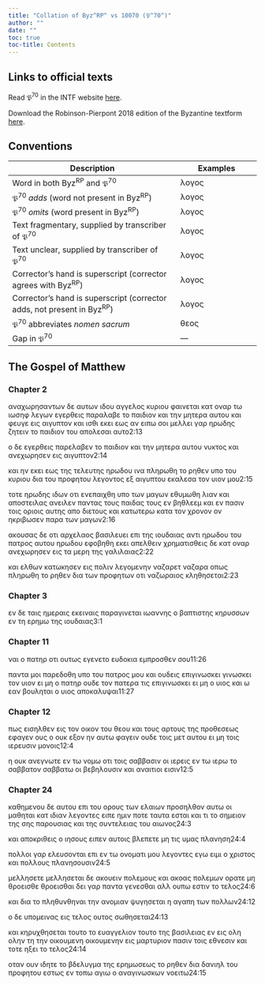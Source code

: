```yaml
---
title: "Collation of Byz^RP^ vs 10070 (𝔓^70^)"
author: ""
date: ""
toc: true
toc-title: Contents
---
```


::: {.callout-note appearance="minimal" icon="false" collapse="true"}
# Links to official texts

Read 𝔓^70^ in the INTF website [here](https://ntvmr.uni-muenster.de/manuscript-workspace?docID=10070).

Download the Robinson-Pierpont 2018 edition of the Byzantine textform [here](https://web.archive.org/web/20210413060536/https://byzantinetext.com/wp-content/uploads/2021/03/robinson-pierpont-2018-gnt-edition.pdf).


:::


::: {.callout-note appearance="minimal" icon="false" collapse="true"}
# Conventions

| Description                                                              	| Examples                           	|
|--------------------------------------------------------------------------	|------------------------------------	|
| Word in both Byz^RP^ and 𝔓^70^                                   	| λογος                              	|
| 𝔓^70^ *adds* (word not present in Byz^RP^)                       	| [λογος]{.greek-added}            	|
| 𝔓^70^ *omits* (word present in Byz^RP^)                          	| [λογος]{.greek-omitted}          	|
| Text fragmentary, supplied by transcriber of 𝔓^70^               	| [λογος]{.greek-supplied}         	|
| Text unclear, supplied by transcriber of 𝔓^70^                   	| [λογος]{.unclear}                	|
| Corrector's hand is superscript (corrector agrees with Byz^RP^)          	| [λογος]{.corr}                   	|
| Corrector's hand is superscript (corrector adds, not present in Byz^RP^) 	| [[λογος]{.corr}]{.greek-added} 	|
| 𝔓^70^ abbreviates *nomen sacrum*                                 	| [θεος]{.greek-abbr}            	|
| Gap in 𝔓^70^                                                     	| [―]{.gap}                        	|
:::

## The Gospel of Matthew

### Chapter 2

[αναχωρησαντων]{.greek-omitted} [δε]{.greek-omitted} [αυτων]{.greek-omitted} [ιδου]{.greek-omitted} [αγγελος]{.greek-omitted} [κυριου]{.greek-omitted} [φαινεται]{.greek-omitted} [κατ]{.greek-omitted} [οναρ]{.greek-omitted} [τω]{.greek-omitted} [ιωσηφ]{.greek-omitted} [λεγων]{.greek-omitted} [εγερθεις]{.greek-omitted} [παραλαβε]{.greek-omitted} [το]{.greek-omitted} [παιδιον]{.greek-omitted} [και]{.greek-omitted} [την]{.greek-omitted} [μητερα]{.greek-omitted} [αυτου]{.greek-omitted} [και]{.greek-omitted} [φευγε]{.greek-omitted} [εις]{.greek-omitted} [αιγυπτον]{.greek-omitted} [και]{.greek-omitted} [ισθι]{.greek-omitted} [εκει]{.greek-omitted} [εως]{.greek-omitted} [αν]{.greek-omitted} [ειπω]{.greek-omitted} [σοι]{.greek-omitted} [μελλει]{.greek-omitted} [γαρ]{.greek-omitted} [ηρωδης]{.greek-omitted} [ζητειν]{.greek-omitted} [το]{.greek-supplied} [παιδιον]{.greek-supplied} [τ]{.unclear}ου [α]{.unclear}[πολεσαι]{.greek-supplied} [αυτο]{.greek-supplied}[2:13]{.aside}

[ο]{.greek-supplied} [δε]{.greek-supplied} [εγερθεις]{.greek-supplied} [π]{.greek-supplied}αρελ[αβεν]{.greek-supplied} [το]{.greek-supplied} [παιδιον]{.greek-supplied} [και]{.greek-supplied} [την]{.greek-supplied} [μητ]{.greek-supplied}[ε]{.unclear}ρα αυ[του]{.greek-supplied} [νυκτος]{.greek-supplied} [και]{.greek-supplied} [ανεχωρησ]{.greek-supplied}εν ει[ς]{.unclear} [αιγυπτον]{.greek-supplied}[2:14]{.aside}

[και]{.greek-supplied} [ην]{.greek-supplied} [εκει]{.greek-supplied} [εως]{.greek-supplied} [τ]{.unclear}ης τε[λευτης]{.greek-supplied} [ηρωδου]{.greek-supplied} [ινα]{.greek-supplied} [πληρ]{.greek-supplied}[ω]{.unclear}θη το [ρηθεν]{.greek-supplied} [υπο]{.greek-supplied} [του]{.greek-omitted} [κυριου]{.greek-abbr} [δια]{.greek-supplied} [του]{.greek-supplied} [προφητου]{.greek-supplied} λεγ[οντος]{.greek-supplied} [εξ]{.greek-supplied} [αιγυπτου]{.greek-supplied} [εκαλεσα]{.greek-supplied} [το]{.greek-supplied}ν [υιον]{.greek-abbr} [μου]{.greek-supplied}[2:15]{.aside}

[τοτε]{.greek-supplied} [ηρωδης]{.greek-supplied} [ιδων]{.greek-supplied} [οτι]{.greek-supplied} [εν]{.greek-supplied}[επα]{.unclear}[ιχθη]{.greek-supplied} [υπο]{.greek-supplied} [των]{.greek-supplied} [μαγων]{.greek-supplied} [εθυμωθη]{.greek-omitted} [λιαν]{.greek-omitted} [και]{.greek-omitted} [αποστειλας]{.greek-omitted} [ανειλεν]{.greek-omitted} [παντας]{.greek-omitted} [τους]{.greek-omitted} [παιδας]{.greek-omitted} [τους]{.greek-omitted} [εν]{.greek-omitted} [βηθλεεμ]{.greek-omitted} [και]{.greek-omitted} [εν]{.greek-omitted} [πασιν]{.greek-omitted} [τοις]{.greek-omitted} [οριοις]{.greek-omitted} [αυτης]{.greek-omitted} [απο]{.greek-omitted} [διετους]{.greek-omitted} [και]{.greek-omitted} [κατωτερω]{.greek-omitted} [κατα]{.greek-omitted} [τον]{.greek-omitted} [χρονον]{.greek-omitted} [ον]{.greek-omitted} [ηκριβωσεν]{.greek-omitted} [παρα]{.greek-omitted} [των]{.greek-omitted} [μαγων]{.greek-omitted}[2:16]{.aside}

[ακουσας]{.greek-omitted} [δε]{.greek-omitted} [οτι]{.greek-omitted} [αρχελαος]{.greek-omitted} [βασι]{.greek-supplied}[λευει]{.greek-supplied} [επι]{.greek-omitted} [της]{.greek-supplied} [ιουδαι]{.greek-supplied}[α]{.unclear}ς α[ντι]{.greek-supplied} [ηρωδου]{.greek-omitted} [του]{.greek-supplied} [πατρος]{.greek-supplied} [αυτου]{.greek-supplied} [[ηρωδου]{.greek-supplied}]{.greek-added} [εφοβ]{.greek-supplied}ηθ[η]{.unclear} [ε]{.unclear}[κει]{.greek-supplied} [απελθειν]{.greek-supplied} [χρηματισθεις]{.greek-supplied} [δε]{.greek-supplied} [κ]{.unclear}ατ ο[ναρ]{.greek-supplied} [ανεχω]{.greek-supplied}[ρησεν]{.greek-supplied} [εις]{.greek-supplied} [τα]{.greek-supplied} [μερ]{.greek-supplied}[η]{.unclear} της [γ]{.unclear}[αλιλαιας]{.greek-supplied}[2:22]{.aside}

[και]{.greek-supplied} [ελθων]{.greek-supplied} [κατωκη]{.greek-supplied}σεν ε[ις]{.greek-supplied} [πολιν]{.greek-supplied} [λε]{.greek-supplied}[γομενην]{.greek-supplied} [ναζαρετ]{.greek-omitted} [[ναζα]{.greek-supplied}[ρ]{.unclear}α]{.greek-added} οπ[ω]{.unclear}[ς]{.greek-supplied} [πληρωθη]{.greek-supplied} [το]{.greek-supplied} [ρηθεν]{.greek-supplied} [δια]{.greek-supplied} [των]{.greek-supplied} [π]{.unclear}ρ[οφ]{.unclear}[ητων]{.greek-supplied} [οτι]{.greek-supplied} [ναζωραιος]{.greek-supplied} [κληθ]{.greek-supplied}ησε[τ]{.unclear}[αι]{.greek-supplied}[2:23]{.aside}

### Chapter 3

[εν]{.greek-supplied} [δε]{.greek-supplied} [ταις]{.greek-supplied} [ημεραις]{.greek-supplied} [εκειναις]{.greek-supplied} [πα]{.unclear}ρ[α]{.unclear}[γινεται]{.greek-supplied} [ιωαννης]{.greek-omitted} [ο]{.greek-omitted} [βαπτιστης]{.greek-omitted} [κηρυσσων]{.greek-omitted} [εν]{.greek-omitted} [τη]{.greek-omitted} [ερημω]{.greek-omitted} [της]{.greek-omitted} [ιουδαιας]{.greek-omitted}[3:1]{.aside}

### Chapter 11

[ναι]{.greek-omitted} [ο]{.greek-omitted} [πατηρ]{.greek-omitted} [οτι]{.greek-omitted} [ουτως]{.greek-omitted} [εγενετο]{.greek-omitted} [ευδοκια]{.greek-omitted} [εμ]{.greek-supplied}[π]{.unclear}ρ[οσ]{.unclear}[θεν]{.greek-supplied} [σου]{.greek-supplied}[11:26]{.aside}

[παντα]{.greek-supplied} [μοι]{.greek-supplied} [παρε]{.greek-supplied}δ[ο]{.unclear}θη [υ]{.unclear}[πο]{.greek-supplied} [του]{.greek-supplied} [πατρος]{.greek-abbr} [μου]{.greek-supplied} [και]{.greek-supplied} [ου]{.greek-supplied}δεις [επιγινωσκει]{.greek-omitted} [γ[ι]{.unclear}[νωσκει]{.greek-supplied}]{.greek-added} [τον]{.greek-supplied} [υιον]{.greek-supplied} [ει]{.greek-supplied} [μη]{.greek-supplied} ο [πατηρ]{.greek-abbr} [ουδε]{.greek-supplied} [τον]{.greek-supplied} [πατερα]{.greek-abbr} [τις]{.greek-supplied} [επιγι]{.greek-supplied}νωσκ[ει]{.greek-supplied} [ει]{.greek-supplied} [μη]{.greek-supplied} [ο]{.greek-supplied} [υιος]{.greek-abbr} [και]{.greek-supplied} [ω]{.greek-supplied} [εαν]{.greek-supplied} [βουληται]{.greek-omitted} [ο]{.greek-omitted} [υιος]{.greek-omitted} [αποκαλυψαι]{.greek-omitted}[11:27]{.aside}

### Chapter 12

[πως]{.greek-omitted} [εισηλθεν]{.greek-omitted} [εις]{.greek-omitted} [τον]{.greek-supplied} [οικον]{.greek-supplied} [του]{.greek-supplied} [θεου]{.greek-abbr} [και]{.greek-supplied} [τους]{.greek-supplied} [αρ]{.unclear}[τους]{.greek-supplied} [της]{.greek-supplied} [προθεσεως]{.greek-supplied} [ε]{.greek-supplied}[φ]{.unclear}αγεν [ους]{.greek-omitted} [ο]{.greek-added} [ουκ]{.greek-supplied} [εξον]{.greek-supplied} [ην]{.greek-supplied} [αυτω]{.greek-supplied} [φαγ]{.greek-supplied}[ε]{.unclear}ιν ουδε [τοις]{.greek-supplied} [μετ]{.greek-supplied} [αυτου]{.greek-supplied} [ει]{.greek-supplied} [μη]{.greek-supplied} [το]{.greek-supplied}ις ιερευ[σιν]{.greek-supplied} [μονοις]{.greek-supplied}[12:4]{.aside}

[η]{.greek-supplied} [ουκ]{.greek-supplied} [ανεγ]{.greek-supplied}νωτε εν [τω]{.greek-supplied} [νομω]{.greek-supplied} [οτι]{.greek-supplied} [τοις]{.greek-omitted} [σαββασιν]{.greek-omitted} [οι]{.greek-omitted} [ιερεις]{.greek-omitted} [εν]{.greek-supplied} [τω]{.greek-supplied} [ιερω]{.greek-omitted} [το]{.greek-omitted} [σαββατον]{.greek-omitted} [[σαββ]{.greek-supplied}ατ[ω]{.unclear}]{.greek-added} [[οι]{.greek-supplied}]{.greek-added} [βεβηλουσιν]{.greek-omitted} [και]{.greek-omitted} [αναιτιοι]{.greek-omitted} [εισιν]{.greek-omitted}[12:5]{.aside}

### Chapter 24

[καθημενου]{.greek-omitted} [δε]{.greek-omitted} [αυτου]{.greek-omitted} [επι]{.greek-omitted} [του]{.greek-omitted} [ορους]{.greek-omitted} [των]{.greek-omitted} [ελαιων]{.greek-omitted} [προσηλθον]{.greek-omitted} [αυτω]{.greek-omitted} [οι]{.greek-omitted} [μαθηται]{.greek-omitted} [κατ]{.greek-omitted} [ιδιαν]{.greek-omitted} [λεγοντες]{.greek-omitted} [ειπε]{.greek-omitted} [ημιν]{.greek-omitted} [ποτε]{.greek-omitted} [ταυτα]{.greek-omitted} [εσται]{.greek-omitted} [και]{.greek-supplied} [τι]{.greek-omitted} [το]{.greek-omitted} [σημειον]{.greek-omitted} [της]{.greek-omitted} [σης]{.greek-omitted} [παρουσιας]{.greek-omitted} [και]{.greek-omitted} [της]{.greek-omitted} [συντελει]{.greek-supplied}α[ς]{.unclear} [του]{.unclear} [α]{.unclear}[ιωνος]{.greek-supplied}[24:3]{.aside}

[και]{.greek-supplied} [αποκριθεις]{.greek-supplied} [ο]{.greek-supplied} [ιησους]{.greek-abbr} ειπεν α[υ]{.unclear}[τοις]{.greek-supplied} [βλεπετε]{.greek-supplied} [μη]{.greek-supplied} [τ]{.greek-supplied}ι[ς]{.unclear} υμας πλαν[ηση]{.greek-supplied}[24:4]{.aside}

[πολλοι]{.greek-supplied} [γαρ]{.greek-supplied} [ελ]{.greek-supplied}ευσονται [επι]{.greek-omitted} [εν]{.greek-added} [τ]{.unclear}[ω]{.greek-supplied} [ο]{.greek-supplied}[νοματι]{.greek-supplied} [μου]{.greek-supplied} [λ]{.unclear}εγοντες εγ[ω]{.unclear} [ει]{.greek-supplied}[μι]{.greek-supplied} [ο]{.greek-supplied} [χριστος]{.greek-abbr} [και]{.greek-supplied} [π]{.unclear}ολλους πλα[ν]{.unclear}[ησου]{.greek-supplied}[σιν]{.greek-supplied}[24:5]{.aside}

[μελλησετε]{.greek-omitted} [[μελλησ]{.greek-supplied}εται]{.greek-added} δε ακου[ειν]{.greek-supplied} [πο]{.greek-supplied}[λεμους]{.greek-supplied} [και]{.greek-supplied} [α]{.greek-supplied}κοας πολεμ[ω]{.unclear}[ν]{.greek-supplied} [ο]{.greek-supplied}[ρατε]{.greek-supplied} [μη]{.greek-supplied} [θροεισθε]{.greek-omitted} [[θροε]{.greek-supplied}[ι]{.unclear}σθ[α]{.unclear}ι]{.greek-added} δει γα[ρ]{.unclear} [παντα]{.greek-omitted} [γε]{.greek-supplied}[νεσθαι]{.greek-supplied} [αλλ]{.greek-omitted} [ουπω]{.greek-omitted} [εστιν]{.greek-omitted} [το]{.greek-omitted} [τελος]{.greek-omitted}[24:6]{.aside}

[και]{.greek-omitted} [δια]{.greek-omitted} [το]{.greek-omitted} [πληθυνθηναι]{.greek-omitted} [την]{.greek-omitted} [ανομιαν]{.greek-omitted} [ψυγησεται]{.greek-omitted} [η]{.greek-omitted} [αγαπη]{.greek-supplied} [των]{.greek-supplied} [π]{.unclear}ολ[λω]{.unclear}[ν]{.greek-supplied}[24:12]{.aside}

[ο]{.greek-supplied} [δε]{.greek-supplied} [υπο]{.greek-supplied}[μειν]{.greek-supplied}[ας]{.unclear} ει[ς]{.unclear} τελος [ουτος]{.greek-supplied} [σωθη]{.greek-supplied}[σεται]{.greek-supplied}[24:13]{.aside}

και κηρυ[χθ]{.unclear}[ησεται]{.greek-supplied} [τουτο]{.greek-omitted} [το]{.greek-supplied} [ευαγ]{.greek-supplied}[γ]{.unclear}ελι[ο]{.unclear}ν [[τ[ο]{.unclear}υτο]{.corr}]{.greek-added} της [β]{.unclear}[ασιλειας]{.greek-supplied} [εν]{.greek-omitted} [[εις]{.greek-supplied}]{.greek-added} [ολη]{.greek-omitted} [[ολη]{.greek-supplied}ν]{.greek-added} [τη]{.greek-omitted} [τ[η]{.unclear}ν]{.greek-added} [οικουμενη]{.greek-omitted} [οικο[υ]{.unclear}[μενην]{.greek-supplied}]{.greek-added} [εις]{.greek-supplied} [μ]{.greek-supplied}[αρ]{.unclear}τυριον π[α]{.unclear}[σιν]{.greek-supplied} [τοις]{.greek-supplied} [εθνεσ]{.greek-supplied}[ιν]{.unclear} και τοτε [η]{.unclear}[ξει]{.greek-supplied} [το]{.greek-supplied} [τε]{.greek-supplied}[λος]{.greek-supplied}[24:14]{.aside}

[οτα]{.greek-supplied}ν ουν ιδη[τε]{.unclear} [το]{.greek-supplied} [βδελυ]{.greek-supplied}[γμα]{.greek-supplied} [τ]{.greek-supplied}[ης]{.unclear} ερημωσε[ως]{.greek-supplied} [το]{.greek-supplied} [ρηθεν]{.greek-supplied} [δια]{.greek-omitted} [δανιηλ]{.greek-omitted} [του]{.greek-omitted} [προφητου]{.greek-omitted} [εστως]{.greek-omitted} [εν]{.greek-omitted} [τοπω]{.greek-omitted} [αγιω]{.greek-omitted} [ο]{.greek-omitted} [αναγινωσκων]{.greek-omitted} [νοειτω]{.greek-omitted}[24:15]{.aside}

